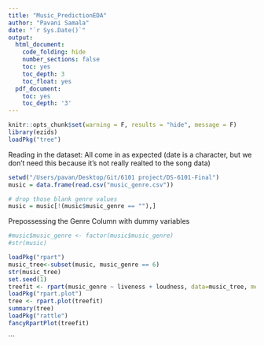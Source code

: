 ```yaml
---
title: "Music_PredictionEDA"
author: "Pavani Samala"
date: "`r Sys.Date()`"
output:
  html_document:
    code_folding: hide
    number_sections: false
    toc: yes
    toc_depth: 3
    toc_float: yes
  pdf_document:
    toc: yes
    toc_depth: '3'
---
```


```r
knitr::opts_chunk$set(warning = F, results = "hide", message = F)
library(ezids)
loadPkg("tree")
```


Reading in the dataset: All come in as expected (date is a character, but we don't need this because it's not really realted to the song data)

```r
setwd("/Users/pavan/Desktop/Git/6101 project/DS-6101-Final")
music = data.frame(read.csv("music_genre.csv"))
```

```r
# drop those blank genre values 
music = music[!(music$music_genre == ""),]
```
Prepossessing the Genre Column with dummy variables

```r
#music$music_genre <- factor(music$music_genre)
#str(music)
```

```r
loadPkg("rpart")
music_tree<-subset(music, music_genre == 6)
str(music_tree)
set.seed(1)
treefit <- rpart(music_genre ~ liveness + loudness, data=music_tree, method="class", control = list(maxdepth = 14) )
loadPkg("rpart.plot") 
tree <- rpart.plot(treefit)
summary(tree)
loadPkg("rattle")
fancyRpartPlot(treefit)


```



```